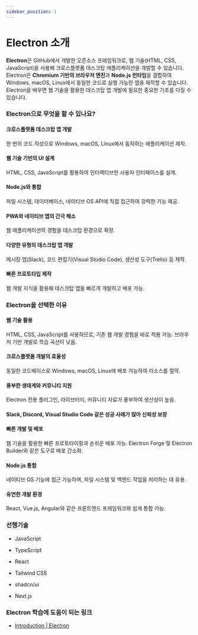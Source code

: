 ```yaml
---
sidebar_position: 1
---
```


# Electron 소개

**Electron**은 GitHub에서 개발한 오픈소스 프레임워크로, 웹 기술(HTML, CSS, JavaScript)을 사용해 크로스플랫폼 데스크탑 애플리케이션을 개발할 수 있습니다. Electron은 **Chromium 기반의 브라우저 엔진**과 **Node.js 런타임**을 결합하여 Windows, macOS, Linux에서 동일한 코드로 실행 가능한 앱을 제작할 수 있습니다. Electron을 배우면 웹 기술을 활용한 데스크탑 앱 개발에 필요한 중요한 기초를 다질 수 있습니다.

### Electron으로 무엇을 할 수 있나요?

#### 크로스플랫폼 데스크탑 앱 개발

한 번의 코드 작성으로 Windows, macOS, Linux에서 동작하는 애플리케이션 제작.

#### 웹 기술 기반의 UI 설계

HTML, CSS, JavaScript를 활용하여 인터랙티브한 사용자 인터페이스를 설계.

#### Node.js와 통합

파일 시스템, 데이터베이스, 네이티브 OS API에 직접 접근하여 강력한 기능 제공.

#### PWA와 네이티브 앱의 간극 해소

웹 애플리케이션의 경험을 데스크탑 환경으로 확장.

#### 다양한 유형의 데스크탑 앱 개발

메시징 앱(Slack), 코드 편집기(Visual Studio Code), 생산성 도구(Trello) 등 제작.

#### 빠른 프로토타입 제작

웹 개발 지식을 활용해 데스크탑 앱을 빠르게 개발하고 배포 가능.

### Electron을 선택한 이유

#### 웹 기술 활용

HTML, CSS, JavaScript를 사용하므로, 기존 웹 개발 경험을 바로 적용 가능. 브라우저 기반 개발로 학습 곡선이 낮음.

#### 크로스플랫폼 개발의 효율성

동일한 코드베이스로 Windows, macOS, Linux에 배포 가능하여 리소스를 절약.

#### 풍부한 생태계와 커뮤니티 지원

Electron 전용 플러그인, 라이브러리, 커뮤니티 자료가 풍부하여 생산성이 높음.

#### Slack, Discord, Visual Studio Code 같은 성공 사례가 많아 신뢰성 보장

#### 빠른 개발 및 배포

웹 기술을 활용한 빠른 프로토타이핑과 손쉬운 배포 가능. Electron Forge 및 Electron Builder와 같은 도구로 배포 간소화.

#### Node.js 통합

네이티브 OS 기능에 접근 가능하며, 파일 시스템 및 백엔드 작업을 처리하는 데 유용.

#### 유연한 개발 환경

React, Vue.js, Angular와 같은 프론트엔드 프레임워크와 쉽게 통합 가능.

### 선행기술

- JavaScript

- TypeScript

- React

- Tailwind CSS

- shadcn/ui

- Next.js

### Electron 학습에 도움이 되는 링크

- [Introduction | Electron](https://www.electronjs.org/docs/latest/)
